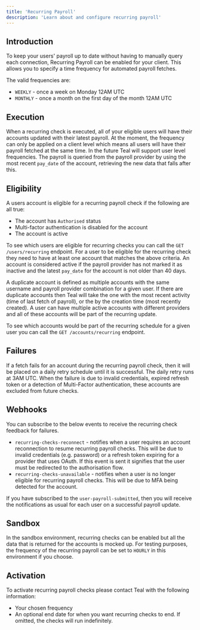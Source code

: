 ```yaml
---
title: 'Recurring Payroll'
description: 'Learn about and configure recurring payroll'
---
```


## Introduction

To keep your users' payroll up to date without having to manually query each connection, Recurring Payroll can be enabled for your client. This allows you to specify a time frequency for automated payroll fetches. 

The valid frequencies are:
- `WEEKLY` - once a week on Monday 12AM UTC
- `MONTHLY` - once a month on the first day of the month 12AM UTC

## Execution

When a recurring check is executed, all of your eligible users will have their accounts updated with their latest payroll. At the moment, the frequency can only be applied on a client level
which means all users will have their payroll fetched at the same time. In the future Teal will support user level frequencies. The payroll is queried from the payroll provider by using the most recent `pay_date` of the account, 
retrieving the new data that falls after this.

## Eligibility

A users account is eligible for a recurring payroll check if the following are all true:
- The account has `Authorised` status
- Multi-factor authentication is disabled for the account
- The account is active

To see which users are eligible for recurring checks you can call the `GET /users/recurring` endpoint. For a user to be eligible for the recurring check they need to have at least one account that matches 
the above criteria. An account is considered active if the payroll provider has not marked it as inactive and the latest `pay_date` for the account is not older than 40 days.

A duplicate account is defined as multiple accounts with the same username and payroll provider combination for a given user. If there are duplicate accounts then Teal will take the one with the most recent activity (time of last fetch of payroll), or the
by the creation time (most recently created). A user can have multiple active accounts with different providers and all of these accounts will be part of the recurring update.

To see which accounts would be part of the recurring schedule for a given user you can call the `GET /accounts/recurring` endpoint.

## Failures

If a fetch fails for an account during the recurring payroll check, then it will be placed on a daily retry schedule until it is successful. The daily retry runs at 3AM UTC. When the failure is due to invalid credentials, expired refresh token or a detection of Multi-Factor authentication, these accounts
are excluded from future checks.

## Webhooks

You can subscribe to the below events to receive the recurring check feedback for failures.

- `recurring-checks-reconnect` - notifies when a user requires an account reconnection to resume recurring payroll checks. This will be due to invalid credentials (e.g. password) or a refresh token expiring for a provider that uses OAuth. 
If this event is sent it signifies that the user must be redirected to the authorisation flow.
- `recurring-checks-unavailable` - notifies when a user is no longer eligible for recurring payroll checks. This will be due to MFA being detected for the account.

If you have subscribed to the `user-payroll-submitted`, then you will receive the notifications as usual for each user on a successful payroll update.

## Sandbox

In the sandbox environment, recurring checks can be enabled but all the data that is returned for the accounts is mocked up. For testing purposes, the frequency of the recurring payroll can be set to `HOURLY` in this environment if you choose.

## Activation

To activate recurring payroll checks please contact Teal with the following information:
- Your chosen frequency
- An optional end date for when you want recurring checks to end. If omitted, the checks will run indefinitely.